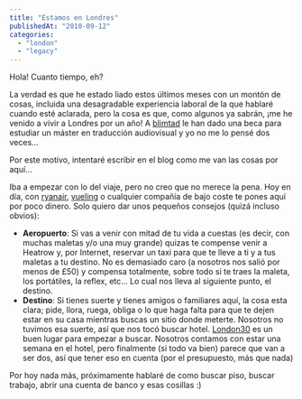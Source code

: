 ```yaml
---
title: "Estamos en Londres"
publishedAt: "2010-09-12"
categories: 
  - "london"
  - "legacy"
---
```


Hola! Cuanto tiempo, eh?

La verdad es que he estado liado estos últimos meses con un montón de cosas, incluida una desagradable experiencia laboral de la que hablaré cuando esté aclarada, pero la cosa es que, como algunos ya sabrán, ¡me he venido a vivir a Londres por un año! A [blimtad](http://blog.mdgonzalez.es/) le han dado una beca para estudiar un máster en traducción audiovisual y yo no me lo pensé dos veces...

Por este motivo, intentaré escribir en el blog como me van las cosas por aquí...

Iba a empezar con lo del viaje, pero no creo que no merece la pena. Hoy en día, con [ryanair](http://ryanair.com), [vueling](http://vueling.es) o cualquier compañía de bajo coste te pones aquí por poco dinero. Solo quiero dar unos pequeños consejos (quizá incluso obvios):

- **Aeropuerto**: Si vas a venir con mitad de tu vida a cuestas (es decir, con muchas maletas y/o una muy grande) quizas te compense venir a Heatrow y, por Internet, reservar un taxi para que te lleve a ti y a tus maletas a tu destino. No es demasiado caro (a nosotros nos salió por menos de £50) y compensa totalmente, sobre todo si te traes la maleta, los portátiles, la reflex, etc... Lo cual nos lleva al siguiente punto, el destino.
- **Destino**: Si tienes suerte y tienes amigos o familiares aquí, la cosa esta clara; pide, llora, ruega, obliga o lo que haga falta para que te dejen estar en su casa mientras buscas un sitio donde meterte. Nosotros no tuvimos esa suerte, así que nos tocó buscar hotel. [London30](http://www.london30.com/) es un buen lugar para empezar a buscar. Nosotros contamos con estar una semana en el hotel, pero finalmente (si todo va bien) parece que van a ser dos, así que tener eso en cuenta (por el presupuesto, más que nada)

Por hoy nada más, próximamente hablaré de como buscar piso, buscar trabajo, abrir una cuenta de banco y esas cosillas :)

